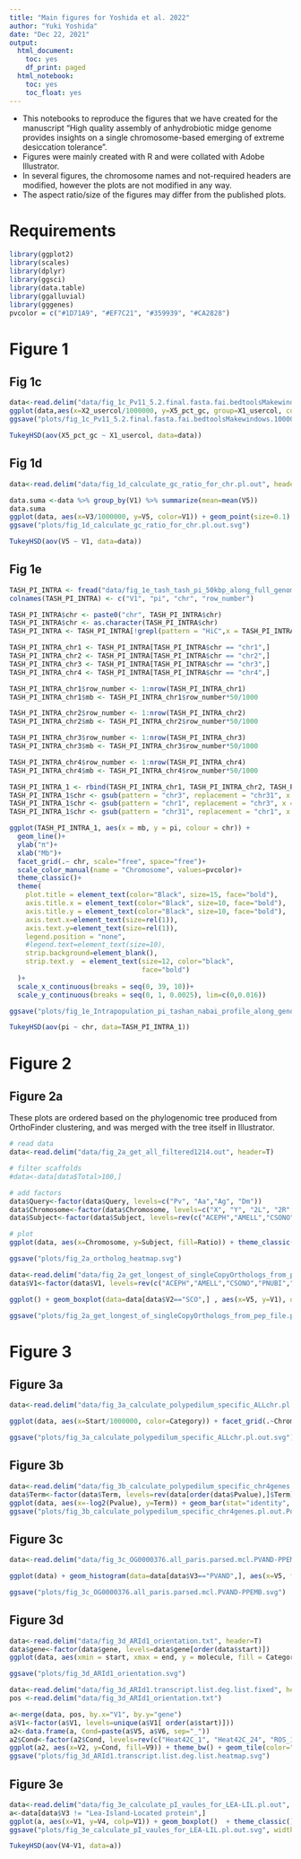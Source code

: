 ```yaml
---
title: "Main figures for Yoshida et al. 2022"
author: "Yuki Yoshida"
date: "Dec 22, 2021"
output:
  html_document:
    toc: yes
    df_print: paged
  html_notebook:
    toc: yes
    toc_float: yes
---
```


- This notebooks to reproduce the figures that we have created for the manuscript "High quality assembly of anhydrobiotic midge genome provides insights on a single chromosome-based emerging of extreme desiccation tolerance".
- Figures were mainly created with R and were collated with Adobe Illustrator.
- In several figures, the chromosome names and not-required headers are modified, however the plots are not modified in any way.
- The aspect ratio/size of the figures may differ from the published plots. 

# Requirements
```r
library(ggplot2)
library(scales)
library(dplyr)
library(ggsci)
library(data.table)
library(ggalluvial)
library(gggenes)
pvcolor = c("#1D71A9", "#EF7C21", "#359939", "#CA2828")
```

# Figure 1
## Fig 1c
```r
data<-read.delim("data/fig_1c_Pv11_5.2.final.fasta.fai.bedtoolsMakewindows.100000.bed.beddtoolsNuc", header=T)
ggplot(data,aes(x=X2_usercol/1000000, y=X5_pct_gc, group=X1_usercol, color=X1_usercol))+ geom_line() + facet_grid(.~X1_usercol, space="free", scale="free") + theme_classic() + xlab("Position in chromosome") + ylab("GC ratio") + guides(color="none")  + scale_x_continuous(label=comma,breaks=seq(0, 30, 10))  + theme(strip.background=element_blank())  + scale_color_manual(values=pvcolor)
ggsave("plots/fig_1c_Pv11_5.2.final.fasta.fai.bedtoolsMakewindows.100000.bed.beddtoolsNuc.svg")

TukeyHSD(aov(X5_pct_gc ~ X1_usercol, data=data))
```

## Fig 1d
```r
data<-read.delim("data/fig_1d_calculate_gc_ratio_for_chr.pl.out", header=F)

data.suma <-data %>% group_by(V1) %>% summarize(mean=mean(V5))
data.suma
ggplot(data, aes(x=V3/1000000, y=V5, color=V1)) + geom_point(size=0.1) + facet_grid(.~V1, space="free", scale="free") + theme_classic() + theme(strip.background=element_blank(), strip.text=element_blank(), legend.position = "none") + xlab("Position in chromosome (MB)") + ylab("GC ratio of gene") + geom_hline(data=data.suma, aes( yintercept=mean), color="black") + scale_color_manual(values=pvcolor) 
ggsave("plots/fig_1d_calculate_gc_ratio_for_chr.pl.out.svg")

TukeyHSD(aov(V5 ~ V1, data=data))
```


## Fig 1e
```r
TASH_PI_INTRA <- fread("data/fig_1e_tash_tash_pi_50kbp_along_full_genome_pv11_5.0_with_all_positions.csv", skip = 2)
colnames(TASH_PI_INTRA) <- c("V1", "pi", "chr", "row_number")

TASH_PI_INTRA$chr <- paste0("chr", TASH_PI_INTRA$chr)
TASH_PI_INTRA$chr <- as.character(TASH_PI_INTRA$chr)
TASH_PI_INTRA <- TASH_PI_INTRA[!grepl(pattern = "HiC",x = TASH_PI_INTRA$chr),]

TASH_PI_INTRA_chr1 <- TASH_PI_INTRA[TASH_PI_INTRA$chr == "chr1",]
TASH_PI_INTRA_chr2 <- TASH_PI_INTRA[TASH_PI_INTRA$chr == "chr2",]
TASH_PI_INTRA_chr3 <- TASH_PI_INTRA[TASH_PI_INTRA$chr == "chr3",]
TASH_PI_INTRA_chr4 <- TASH_PI_INTRA[TASH_PI_INTRA$chr == "chr4",]

TASH_PI_INTRA_chr1$row_number <- 1:nrow(TASH_PI_INTRA_chr1)
TASH_PI_INTRA_chr1$mb <- TASH_PI_INTRA_chr1$row_number*50/1000

TASH_PI_INTRA_chr2$row_number <- 1:nrow(TASH_PI_INTRA_chr2)
TASH_PI_INTRA_chr2$mb <- TASH_PI_INTRA_chr2$row_number*50/1000

TASH_PI_INTRA_chr3$row_number <- 1:nrow(TASH_PI_INTRA_chr3)
TASH_PI_INTRA_chr3$mb <- TASH_PI_INTRA_chr3$row_number*50/1000

TASH_PI_INTRA_chr4$row_number <- 1:nrow(TASH_PI_INTRA_chr4)
TASH_PI_INTRA_chr4$mb <- TASH_PI_INTRA_chr4$row_number*50/1000

TASH_PI_INTRA_1 <- rbind(TASH_PI_INTRA_chr1, TASH_PI_INTRA_chr2, TASH_PI_INTRA_chr3, TASH_PI_INTRA_chr4)
TASH_PI_INTRA_1$chr <- gsub(pattern = "chr3", replacement = "chr31", x = TASH_PI_INTRA_1$chr)
TASH_PI_INTRA_1$chr <- gsub(pattern = "chr1", replacement = "chr3", x = TASH_PI_INTRA_1$chr)
TASH_PI_INTRA_1$chr <- gsub(pattern = "chr31", replacement = "chr1", x = TASH_PI_INTRA_1$chr)

ggplot(TASH_PI_INTRA_1, aes(x = mb, y = pi, colour = chr)) +
  geom_line()+
  ylab("π")+
  xlab("Mb")+
  facet_grid(.~ chr, scale="free", space="free")+
  scale_color_manual(name = "Chromosome", values=pvcolor)+
  theme_classic()+
  theme(
    plot.title = element_text(color="Black", size=15, face="bold"),
    axis.title.x = element_text(color="Black", size=10, face="bold"),
    axis.title.y = element_text(color="Black", size=10, face="bold"),
    axis.text.x=element_text(size=rel(1)),
    axis.text.y=element_text(size=rel(1)),
    legend.position = "none",
    #legend.text=element_text(size=10),
    strip.background=element_blank(),
    strip.text.y  = element_text(size=12, color="black",
                                 face="bold")
  )+
  scale_x_continuous(breaks = seq(0, 39, 10))+
  scale_y_continuous(breaks = seq(0, 1, 0.0025), lim=c(0,0.016))

ggsave("plots/fig_1e_Intrapopulation_pi_tashan_nabai_profile_along_genome_50kbp_pv11_5.0.svg")

TukeyHSD(aov(pi ~ chr, data=TASH_PI_INTRA_1))

```


# Figure 2
## Figure 2a
These plots are ordered based on the phylogenomic tree produced from OrthoFinder clustering, and was merged with the tree itself in Illustrator.

```r
# read data
data<-read.delim("data/fig_2a_get_all_filtered1214.out", header=T)

# filter scaffolds
#data<-data[data$Total>100,]

# add factors
data$Query<-factor(data$Query, levels=c("Pv", "Aa","Ag", "Dm"))
data$Chromosome<-factor(data$Chromosome, levels=c("X", "Y", "2L", "2R", "3L", "3R", "1", "2", "3", "4", "UNKN"))
data$Subject<-factor(data$Subject, levels=rev(c("ACEPH","AMELL","CSONO","PNUBI","PVAND","PPEMB","BANTA","CMARI","AAEGYL","CQUINQ","CQUIN","AATRO","ASINEC","ADIRU","AFARA","AEPIR","ACHRI","AMERU","AMELA","AARAB","ACOLU","ACOLUN","AGAMB","AQUAD","AMINI","ACULI","AFUNE","ASTEPI","ASTEP","AALBI","ADARL","DWILL","DPSEU","DPERS","DANAN","DMELA","DSECH","DSIMU","DEREC","DYAKU","DVIRI","DMOJA","DGRIM","LCUPR","MDOME","SCALC","GBREV","GPALP","GAUST","GPALL","GMORS")))

# plot
ggplot(data, aes(x=Chromosome, y=Subject, fill=Ratio)) + theme_classic() + geom_tile(color="black") + facet_grid(.~Query, space="free", scale="free") + scale_fill_gradient2(low="white", high="red", lim=c(0,1)) + theme(strip.background=element_blank(), axis.text.x=element_text(angle=90, vjust=0.5, hjust=1), legend.position="bottom")

ggsave("plots/fig_2a_ortholog_heatmap.svg")

```

```r
data<-read.delim("data/fig_2a_get_longest_of_singleCopyOrthologs_from_pep_file.pl.gcratio.out", header=F)
data$V1<-factor(data$V1, levels=rev(c("ACEPH","AMELL","CSONO","PNUBI","PVAND","PPEMB","BANTA","CMARI","AAEGYL","CQUINQ","CQUIN","AATRO","ASINEC","ADIRU","AFARA","AEPIR","ACHRI","AMERU","AMELA","AARAB","ACOLU","ACOLUN","AGAMB","AQUAD","AMINI","ACULI","AFUNE","ASTEPI","ASTEP","AALBI","ADARL","DWILL","DPSEU","DPERS","DANAN","DMELA","DSECH","DSIMU","DEREC","DYAKU","DVIRI","DMOJA","DGRIM","LCUPR","MDOME","SCALC","GBREV","GPALP","GAUST","GPALL","GMORS")))

ggplot() + geom_boxplot(data=data[data$V2=="SCO",] , aes(x=V5, y=V1), outlier.size=0.1) + geom_point(data=data[data$V2=="Genome",], aes(x=V5, y=V1), color="red", shape=8)  + theme_bw() + xlab("GC ratio") + ylab("Species")

ggsave("plots/fig_2a_get_longest_of_singleCopyOrthologs_from_pep_file.pl.gcratio.out.svg")
```

# Figure 3
## Figure 3a
```r
data<-read.delim("data/fig_3a_calculate_polypedilum_specific_ALLchr.pl.out")

ggplot(data, aes(x=Start/1000000, color=Category)) + facet_grid(.~Chromosome, scale="free", space="free") + stat_bin(data=subset(data, Category=="Pv"),aes(y=cumsum(..count..)/sum(..count..)),geom="step")  + stat_bin(data=subset(data, Category=="Polypedilum"),aes(y=cumsum(..count..)/sum(..count..)), geom="step")   + stat_bin(data=subset(data, Category=="Conserved"),aes(y=cumsum(..count..)/sum(..count..)), geom="step") + theme_bw()+ theme(axis.text.x=element_text(angle=90, hjust=1, vjust=0.5), panel.spacing=unit(0, "lines"), strip.background=element_blank(), panel.grid = element_blank(), legend.position="bottom") + scale_x_continuous(expand=c(0,0)) + scale_y_continuous(expand=c(0,0))  +xlab("Position in genome (Mb)") + ylab("Cummulative ratio of gene category") + scale_color_npg()

ggsave("plots/fig_3a_calculate_polypedilum_specific_ALLchr.pl.out.svg")
```


## Figure 3b
```r
data<-read.delim("data/fig_3b_calculate_polypedilum_specific_chr4genes.pl.out.Polypedilum.txt.list.EnrichedGO_BiologicalProcess.tsv", header=T)
data$Term<-factor(data$Term, levels=rev(data[order(data$Pvalue),]$Term))
ggplot(data, aes(x=-log2(Pvalue), y=Term)) + geom_bar(stat="identity", fill="white", color="black") + theme_classic()   + geom_vline(xintercept=-log(0.05), color="red", alpha=0.4)
ggsave("plots/fig_3b_calculate_polypedilum_specific_chr4genes.pl.out.Polypedilum.txt.list.EnrichedGO_BiologicalProcess.svg")
```


 
## Figure 3c
```r
data<-read.delim("data/fig_3c_OG0000376.all_paris.parsed.mcl.PVAND-PPEMB", header=F)

ggplot(data) + geom_histogram(data=data[data$V3=="PVAND",], aes(x=V5, fill=V3),color="black")+ geom_histogram(data=data[data$V3=="PPEMB",], aes(x=V5, fill=V3),color="black") + theme_classic()  + facet_grid(V2~.) + theme(strip.background=element_blank(), legend.position="bottom") + xlab("dN/dS") + ylab("Count")  + scale_fill_aaas()

ggsave("plots/fig_3c_OG0000376.all_paris.parsed.mcl.PVAND-PPEMB.svg")
```




## Figure 3d
```r
data<-read.delim("data/fig_3d_ARId1_orientation.txt", header=T)
data$gene<-factor(data$gene, levels=data$gene[order(data$start)])
ggplot(data, aes(xmin = start, xmax = end, y = molecule, fill = Category, forward = direction)) +   theme_genes() +  geom_gene_arrow() + geom_text(aes(x=(start+end)/2, label=gene), size=3, nudge_y=-0.3, angle=90) +  scale_x_continuous(expand=c(0.01,0.01)) + theme(legend.position="bottom", strip.text.y=element_text(angle=0)) + scale_fill_manual(values=c("white", "red", "green")) + xlab("Position (ARId1)") + ylab("")

ggsave("plots/fig_3d_ARId1_orientation.svg")
```

```r
data<-read.delim("data/fig_3d_ARId1.transcript.list.deg.list.fixed", header=F)
pos <-read.delim("data/fig_3d_ARId1_orientation.txt")

a<-merge(data, pos, by.x="V1", by.y="gene")
a$V1<-factor(a$V1, levels=unique(a$V1[ order(a$start)]))
a2<-data.frame(a, Cond=paste(a$V5, a$V6, sep="_"))
a2$Cond<-factor(a2$Cond, levels=rev(c("Heat42C_1", "Heat42C_24", "ROS_1", "ROS_24", "Mannitol_3", "Mannitol_24", "NaCl_1", "NaCl_3", "NaCl_24","Trehalose_1", "Trehalose_3", "Trehalose_24", "PreCondTre_12", "PreCondTre_24", "PreCondTre_36", "PreCondTre_48", "Rehydration_0", "Rehydration_3", "Rehydration_12", "Rehydration_24", "Rehydration_72")))
ggplot(a2, aes(x=V2, y=Cond, fill=V9)) + theme_bw() + geom_tile(color="black") + facet_grid(.~V1, space="free", scale="free") + theme(strip.background=element_blank(), panel.spacing=unit(0, "lines"), axis.text.x=element_blank(), axis.ticks.x=element_blank(), panel.grid=element_blank(), strip.text.x=element_text(angle=90, hjust=1, vjust=0.5), legend.position="top", panel.border=element_rect(color="gray")) + scale_fill_aaas() + xlab("") + ylab("Condition")
ggsave("plots/fig_3d_ARId1.transcript.list.deg.list.heatmap.svg")

```


## Figure 3e
```r
data<-read.delim("data/fig_3e_calculate_pI_vaules_for_LEA-LIL.pl.out", header=F)
a<-data[data$V3 != "Lea-Island-Located protein",]
ggplot(a, aes(x=V1, y=V4, colp=V1)) + geom_boxplot()  + theme_classic()  + xlab("ARId1 group") + ylab("Isoelectric point (pI)") + scale_y_continuous(lim=c(0,14), breaks=seq(0,14,2))
ggsave("plots/fig_3e_calculate_pI_vaules_for_LEA-LIL.pl.out.svg", width=3, height=3)

TukeyHSD(aov(V4~V1, data=a))
```



